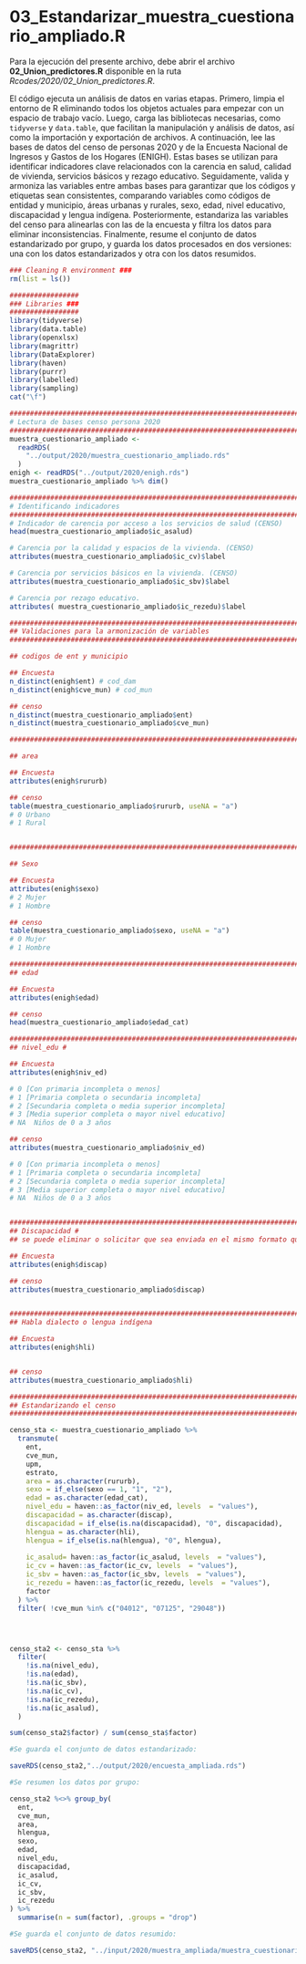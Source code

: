 # 03_Estandarizar_muestra_cuestionario_ampliado.R

Para la ejecución del presente archivo, debe abrir el archivo **02_Union_predictores.R** disponible en la ruta *Rcodes/2020/02_Union_predictores.R*.

El código ejecuta un análisis de datos en varias etapas. Primero, limpia el entorno de R eliminando todos los objetos actuales para empezar con un espacio de trabajo vacío. Luego, carga las bibliotecas necesarias, como `tidyverse` y `data.table`, que facilitan la manipulación y análisis de datos, así como la importación y exportación de archivos. A continuación, lee las bases de datos del censo de personas 2020 y de la Encuesta Nacional de Ingresos y Gastos de los Hogares (ENIGH). Estas bases se utilizan para identificar indicadores clave relacionados con la carencia en salud, calidad de vivienda, servicios básicos y rezago educativo. Seguidamente, valida y armoniza las variables entre ambas bases para garantizar que los códigos y etiquetas sean consistentes, comparando variables como códigos de entidad y municipio, áreas urbanas y rurales, sexo, edad, nivel educativo, discapacidad y lengua indígena. Posteriormente, estandariza las variables del censo para alinearlas con las de la encuesta y filtra los datos para eliminar inconsistencias. Finalmente, resume el conjunto de datos estandarizado por grupo, y guarda los datos procesados en dos versiones: una con los datos estandarizados y otra con los datos resumidos.

```r
### Cleaning R environment ###
rm(list = ls())

#################
### Libraries ###
#################
library(tidyverse)
library(data.table)
library(openxlsx)
library(magrittr)
library(DataExplorer)
library(haven)
library(purrr)
library(labelled)
library(sampling)
cat("\f")

################################################################################
# Lectura de bases censo persona 2020
################################################################################
muestra_cuestionario_ampliado <-
  readRDS(
    "../output/2020/muestra_cuestionario_ampliado.rds"
  )
enigh <- readRDS("../output/2020/enigh.rds")
muestra_cuestionario_ampliado %>% dim()

################################################################################
# Identificando indicadores 
################################################################################
# Indicador de carencia por acceso a los servicios de salud (CENSO)
head(muestra_cuestionario_ampliado$ic_asalud)

# Carencia por la calidad y espacios de la vivienda. (CENSO)
attributes(muestra_cuestionario_ampliado$ic_cv)$label	

# Carencia por servicios básicos en la vivienda. (CENSO)
attributes(muestra_cuestionario_ampliado$ic_sbv)$label

# Carencia por rezago educativo. 
attributes( muestra_cuestionario_ampliado$ic_rezedu)$label

################################################################################
## Validaciones para la armonización de variables
################################################################################

## codigos de ent y municipio 

## Encuesta 
n_distinct(enigh$ent) # cod_dam
n_distinct(enigh$cve_mun) # cod_mun

## censo 
n_distinct(muestra_cuestionario_ampliado$ent)
n_distinct(muestra_cuestionario_ampliado$cve_mun)

################################################################################

## area 

## Encuesta 
attributes(enigh$rururb) 

## censo 
table(muestra_cuestionario_ampliado$rururb, useNA = "a")
# 0	Urbano
# 1	Rural


################################################################################

## Sexo 

## Encuesta 
attributes(enigh$sexo) 
# 2	Mujer
# 1	Hombre

## censo 
table(muestra_cuestionario_ampliado$sexo, useNA = "a")
# 0	Mujer
# 1	Hombre

################################################################################
## edad 

## Encuesta 
attributes(enigh$edad) 

## censo 
head(muestra_cuestionario_ampliado$edad_cat)

################################################################################
## nivel_edu # 

## Encuesta 
attributes(enigh$niv_ed) 

# 0 [Con primaria incompleta o menos]                 
# 1 [Primaria completa o secundaria incompleta]       
# 2 [Secundaria completa o media superior incompleta] 
# 3 [Media superior completa o mayor nivel educativo] 
# NA  Niños de 0 a 3 años

## censo 
attributes(muestra_cuestionario_ampliado$niv_ed)

# 0 [Con primaria incompleta o menos]                 
# 1 [Primaria completa o secundaria incompleta]       
# 2 [Secundaria completa o media superior incompleta] 
# 3 [Media superior completa o mayor nivel educativo] 
# NA  Niños de 0 a 3 años


################################################################################
## Discapacidad # 
## se puede eliminar o solicitar que sea enviada en el mismo formato que la encuesta 

## Encuesta 
attributes(enigh$discap) 

## censo
attributes(muestra_cuestionario_ampliado$discap) 


################################################################################
## Habla dialecto o lengua indígena

## Encuesta 
attributes(enigh$hli) 


## censo
attributes(muestra_cuestionario_ampliado$hli) 

################################################################################
## Estandarizando el censo 
################################################################################

censo_sta <- muestra_cuestionario_ampliado %>%
  transmute(
    ent,
    cve_mun,
    upm,
    estrato,
    area = as.character(rururb),
    sexo = if_else(sexo == 1, "1", "2"),
    edad = as.character(edad_cat),
    nivel_edu = haven::as_factor(niv_ed, levels  = "values"),
    discapacidad = as.character(discap),
    discapacidad = if_else(is.na(discapacidad), "0", discapacidad),
    hlengua = as.character(hli),
    hlengua = if_else(is.na(hlengua), "0", hlengua),
    
    ic_asalud= haven::as_factor(ic_asalud, levels  = "values"),
    ic_cv = haven::as_factor(ic_cv, levels  = "values"),
    ic_sbv = haven::as_factor(ic_sbv, levels  = "values"),
    ic_rezedu = haven::as_factor(ic_rezedu, levels  = "values"),
    factor
  ) %>% 
  filter( !cve_mun %in% c("04012", "07125", "29048"))




censo_sta2 <- censo_sta %>%
  filter(
    !is.na(nivel_edu),
    !is.na(edad),
    !is.na(ic_sbv),
    !is.na(ic_cv),
    !is.na(ic_rezedu),
    !is.na(ic_asalud),
  )

sum(censo_sta2$factor) / sum(censo_sta$factor)

#Se guarda el conjunto de datos estandarizado:

saveRDS(censo_sta2,"../output/2020/encuesta_ampliada.rds")

#Se resumen los datos por grupo:

censo_sta2 %<>% group_by(
  ent,
  cve_mun,
  area,
  hlengua,
  sexo,
  edad,
  nivel_edu,
  discapacidad,
  ic_asalud,
  ic_cv,
  ic_sbv,
  ic_rezedu
) %>%
  summarise(n = sum(factor), .groups = "drop") 

#Se guarda el conjunto de datos resumido:

saveRDS(censo_sta2, "../input/2020/muestra_ampliada/muestra_cuestionario_ampliado.rds")
```

